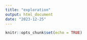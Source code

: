 ```yaml
---
title: "exploration"
output: html_document
date: "2023-12-25"
---
```


```r
knitr::opts_chunk$set(echo = TRUE)
```
